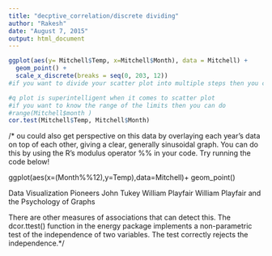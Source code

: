 ```yaml
---
title: "decptive_correlation/discrete dividing"
author: "Rakesh"
date: "August 7, 2015"
output: html_document
---
```


```r
ggplot(aes(y= Mitchell$Temp, x=Mitchell$Month), data = Mitchell) + 
  geom_point() + 
  scale_x_discrete(breaks = seq(0, 203, 12))
#if you want to divide your scatter plot into multiple steps then you could do that
```

```r
#q plot is superintelligent when it comes to scatter plot
#if you want to know the range of the limits then you can do 
#range(Mitchell$month )
cor.test(Mitchell$Temp, Mitchell$Month)
```


/*
ou could also get perspective on this data by overlaying each year's data on top of each other, giving a clear, generally sinusoidal graph. You can do this by using the R's modulus operator %% in your code. Try running the code below!

ggplot(aes(x=(Month%%12),y=Temp),data=Mitchell)+
  geom_point()

Data Visualization Pioneers
John Tukey
William Playfair
William Playfair and the Psychology of Graphs

There are other measures of associations that can detect this. The dcor.ttest() function in the energy package implements a non-parametric test of the independence of two variables. The test correctly rejects the independence.*/

